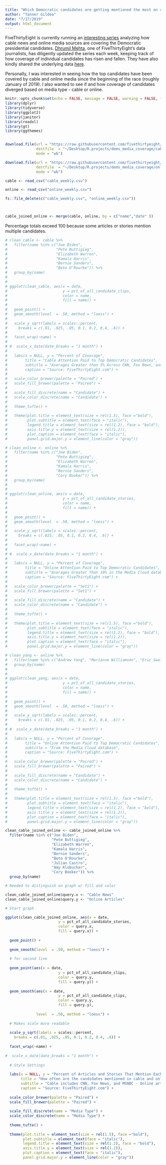 ```yaml
---
title: "Which Democratic candidates are getting mentioned the most on cable and online news?"
author: "Tanner Gildea"
date: "7/17/2019"
output: html_document
---
```


FiveThirtyEight is currently running an [interesting series](https://fivethirtyeight.com/tag/media/) analyzing how cable news and online media sources are covering the Democratic presidential candidates. [Dhrumil Mehta](https://fivethirtyeight.com/contributors/dhrumil-mehta/), one of FiveThirtyEight's data journalists, has  diligently updated the series each week, keeping track of how coverage of individual candidates has risen and fallen. They have also kindly shared the underlying data [here](https://github.com/fivethirtyeight/data/tree/master/media-mentions-2020).

Personally, I was interested in seeing how the top candidates have been covered by cable and online media since the beginning of the race (roughly January of 2019). I also wanted to see if and how coverage of candidates diverged based on media type - cable or online. 

```r
knitr::opts_chunk$set(echo = FALSE, message = FALSE, warning = FALSE, fig.width = 9, fig.height = 8)
library(dplyr)
library(tidyverse)
library(ggplot2)
library(janitor)
library(readxl)
library(gt)
library(ggthemes)


download.file(url = "https://raw.githubusercontent.com/fivethirtyeight/data/master/media-mentions-2020/cable_weekly.csv",
              destfile  = "~/Desktop/R.projects/dems_media_coverage/cable_weekly.csv",
              mode = "wb")    

download.file(url = "https://raw.githubusercontent.com/fivethirtyeight/data/master/media-mentions-2020/online_weekly.csv",
              destfile  = "~/Desktop/R.projects/dems_media_coverage/online_weekly.csv",
              mode = "wb")   

cable <- read_csv("cable_weekly.csv")

online <- read_csv("online_weekly.csv") 

fs::file_delete(c("cable_weekly.csv", "online_weekly.csv"))



cable_joined_online <- merge(cable, online, by = c("name","date" ))
```

Percentage totals exceed 100 because some articles or stories mention multiple candidates.

```r

# clean_cable <- cable %>% 
#   filter(name %in% c("Joe Biden", 
#                      "Pete Buttigieg", 
#                      "Elizabeth Warren", 
#                      "Kamala Harris", 
#                      "Bernie Sanders",
#                      "Beto O'Rourke")) %>% 
#   group_by(name)
# 
# 
# ggplot(clean_cable, aes(x = date, 
#                         y = pct_of_all_candidate_clips,
#                         color = name,
#                         fill = name)) +
#   
#   geom_point() +
#   geom_smooth(level  = .50, method = "loess") +
#   
#   scale_y_sqrt(labels = scales::percent,
#     breaks = c(.01, .025, .05, 0.1, 0.2, 0.4, .6)) +
#    
#   facet_wrap(~name) +
#   
# #  scale_x_date(date_breaks = "1 month") + 
#   
#   labs(x = NULL, y = "Percent of Coverage",
#        title = "Cable Attention Paid to Top Democratic Candidates",
#        subtitle = "Averages Greater than 5% Across CNN, Fox News, and MSNBC",
#        caption = "Source: FiveThirtyEight.com") +
#   
#   scale_color_brewer(palette = "Paired") +
#   scale_fill_brewer(palette = "Paired") +
#   
#   scale_fill_discrete(name = "Candidate") + 
#   scale_color_discrete(name = "Candidate") +
#   
#   theme_tufte() +
#   
#   theme(plot.title = element_text(size = rel(1.5), face ="bold"),
#         plot.subtitle = element_text(face = "italic"),
#         legend.title = element_text(size = rel(1.2), face = "bold"),
#         axis.title.y = element_text(size = rel(1.2)),
#         plot.caption = element_text(face = "italic"),
#         panel.grid.major.y = element_line(color = "gray"))
```

```r
# clean_online <- online %>% 
#   filter(name %in% c("Joe Biden", 
#                      "Pete Buttigieg", 
#                      "Elizabeth Warren", 
#                      "Kamala Harris", 
#                      "Bernie Sanders",
#                      "Cory Booker")) %>% 
#   group_by(name)
# 
# 
# ggplot(clean_online, aes(x = date, 
#                         y = pct_of_all_candidate_stories,
#                         color = name,
#                         fill = name)) +
#   
#   geom_point() +
#   geom_smooth(level  = .50, method = "loess") +
#   
#   scale_y_sqrt(labels = scales::percent,
#     breaks = c(.025, .05, 0.1, 0.2, 0.4, .6)) +
#   
#   facet_wrap(~name) +
#   
# #  scale_x_date(date_breaks = "1 month") + 
#   
#   labs(x = NULL, y = "Percent of Coverage",
#        title = "Online Attention Paid to Top Democratic Candidates",
#        subtitle = "Averages Greater Than 10% in the Media Cloud database",
#        caption = "Source: FiveThirtyEight.com") +
#   
#   scale_color_brewer(palette = "Set1") +
#   scale_fill_brewer(palette = "Set1") +
#   
#   scale_fill_discrete(name = "Candidate") + 
#   scale_color_discrete(name = "Candidate") +
#   
#   theme_tufte() +
#   
#   theme(plot.title = element_text(size = rel(1.5), face ="bold"),
#         plot.subtitle = element_text(face = "italic"),
#         legend.title = element_text(size = rel(1.2), face = "bold"),
#         axis.title.y = element_text(size = rel(1.2)),
#         plot.caption = element_text(face = "italic"),
#         panel.grid.major.y = element_line(color = "gray"))


```


```r
# clean_yang <- online %>% 
#   filter(name %in% c("Andrew Yang", "Marianne Williamson", "Eric Swalwell", "Tulsi Gabbard")) %>% 
#   group_by(name)
# 
# 
# ggplot(clean_yang, aes(x = date, 
#                         y = pct_of_all_candidate_stories,
#                         color = name,
#                         fill = name)) +
#   
#   geom_point() +
#   geom_smooth(level  = .50, method = "loess") +
#   
#   scale_y_sqrt(labels = scales::percent,
#     breaks = c(.01, .025, .05, 0.1, 0.2, 0.4, .6)) +
#   
# #  scale_x_date(date_breaks = "1 month") + 
#   
#   labs(x = NULL, y = "Percent of Coverage",
#        title = "Online Attention Paid to Top Democratic Candidates",
#        subtitle = "From the Media Cloud database",
#        caption = "Source: FiveThirtyEight.com") +
#   
#   scale_color_brewer(palette = "Paired") +
#   scale_fill_brewer(palette = "Paired") +
#   
#   scale_fill_discrete(name = "Candidate") + 
#   scale_color_discrete(name = "Candidate") +
#   
#   theme_tufte() +
#   
#   theme(plot.title = element_text(size = rel(1.5), face ="bold"),
#         plot.subtitle = element_text(face = "italic"),
#         legend.title = element_text(size = rel(1.2), face = "bold"),
#         axis.title.y = element_text(size = rel(1.2)),
#         plot.caption = element_text(face = "italic"),
#         panel.grid.major.y = element_line(color = "gray"))
```


```r
clean_cable_joined_online <- cable_joined_online %>% 
  filter(name %in% c("Joe Biden", 
                     "Pete Buttigieg", 
                     "Elizabeth Warren", 
                     "Kamala Harris", 
                     "Bernie Sanders",
                     "Beto O'Rourke",
                     "Julian Castro",
                     "Amy Klobuchar",
                     "Cory Booker")) %>% 
  group_by(name)

# Needed to distinguish on graph w/ fill and color

clean_cable_joined_online$query.x <- "Cable News"
clean_cable_joined_online$query.y <- "Online Articles"

# Start graph

ggplot(clean_cable_joined_online, aes(x = date, 
                        y = pct_of_all_candidate_stories,
                        color = query.x,
                        fill = query.x)) +
  
  geom_point() +
  
  geom_smooth(level  = .50, method = "loess") +
  
  # for second line
  
  geom_point(aes(x = date, 
                        y = pct_of_all_candidate_clips,
                        color = query.y,
                        fill = query.y)) +
  
  geom_smooth(aes(x = date, 
                        y = pct_of_all_candidate_clips,
                        color = query.y,
                        fill = query.y),
              
              level  = .50, method = "loess") +
  
  # Makes scale more readable
  
  scale_y_sqrt(labels = scales::percent,
    breaks = c(.01, .025, .05, 0.1, 0.2, 0.4, .6)) +
  
  facet_wrap(~name) +
  
#  scale_x_date(date_breaks = "1 month") + 
  
  # Style Settings
  
  labs(x = NULL, y = "Percent of Articles and Stories That Mention Each Candidate",
       title = "How often are the candidates mentioned in cable and online news?",
       subtitle = "Cable includes CNN, Fox News, and MSNBC - Online articles sourced from the Media Cloud database",
       caption = "Source: FiveThirtyEight.com") +
  
  scale_color_brewer(palette = "Paired") +
  scale_fill_brewer(palette = "Paired") +
  
  scale_fill_discrete(name = "Media Type") + 
  scale_color_discrete(name = "Media Type") +
  
  theme_tufte() +
  
  theme(plot.title = element_text(size = rel(1.5), face ="bold"),
        plot.subtitle = element_text(face = "italic"),
        legend.title = element_text(size = rel(1.2), face = "bold"),
        axis.title.y = element_text(size = rel(1.2)),
        plot.caption = element_text(face = "italic"),
        panel.grid.major.y = element_line(color = "gray"))

```








